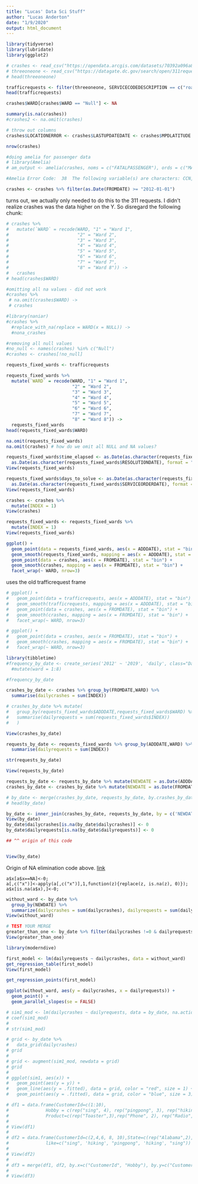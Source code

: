 ```yaml
---
title: "Lucas' Data Sci Stuff"
author: "Lucas Anderton"
date: "1/9/2020"
output: html_document
---
```


```r
library(tidyverse)
library(lubridate)
library(ggplot2)
```


```r
# crashes <- read_csv("https://opendata.arcgis.com/datasets/70392a096a8e431381f1f692aaa06afd_24.csv")
# threeoneone <- read_csv("https://datagate.dc.gov/search/open/311requests?daterange=8years&details=true&format=csv")
# head(threeoneone)

```

```r
trafficrequests <- filter(threeoneone, SERVICECODEDESCRIPTION == c("roadway signs","streetlight repair investigation","pothole"))
head(trafficrequests)
```

```r
crashes$WARD[crashes$WARD == "Null"] <- NA

summary(is.na(crashes))
#crashes2 <- na.omit(crashes)

# throw out columns
crashes$LOCATIONERROR <- crashes$LASTUPDATEDATE <- crashes$MPDLATITUDE <- crashes$MPDLONGITUDE <- crashes$MPDGEOX <- crashes$MPDGEOY <- crashes$STREETSEGID <- crashes$ROADWAYSEGID <- crashes$MAR_ADDRESS <- crashes$TODATE <- crashes$FATALPASSENGER <- crashes$MAJORINJURIESPASSENGER <- crashes$UNKNOWNINJURIESPASSENGER <- NULL

nrow(crashes)
```

```r
#doing amelia for passenger data
# library(Amelia)
# am_output <- amelia(crashes, noms = c("FATALPASSENGER"), ords = c("MAJORINJURIESPASSENGER", "MINORINJURIESPASSENGER", "UNKNOWNINJURIESPASSENGER"))

#Amelia Error Code:  38  The following variable(s) are characters: CCN, ROUTEID, ADDRESS, WARD, EVENTID, NEARESTINTROUTEID, NEARESTINTSTREETNAME, INTAPPROACHDIRECTION, BLOCKKEY, SUBBLOCKKEYYou may have wanted to set this as a ID variable to remove it from the imputation model or as an ordinal or nominal variable to be imputed.  Please set it as either and try again. 
```

```r
crashes <- crashes %>% filter(as.Date(FROMDATE) >= "2012-01-01")
```

turns out, we actually only needed to do this to the 311 requests. I didn't realize crashes was the data higher on the Y. So disregard the following chunk: 

```r
# crashes %>% 
#   mutate(`WARD` = recode(WARD, "1" = "Ward 1", 
#                          "2" = "Ward 2",
#                          "3" = "Ward 3",
#                          "4" = "Ward 4",
#                          "5" = "Ward 5",
#                          "6" = "Ward 6",
#                          "7" = "Ward 7",
#                          "8" = "Ward 8")) ->
#   crashes
# head(crashes$WARD)
```

```r
#omitting all na values - did not work
#crashes %>% 
 # na.omit(crashes$WARD) ->
 # crashes
```

```r
#library(naniar)
#crashes %>% 
  #replace_with_na(replace = WARD(x = NULL)) ->
  #nona_crashes
```

```r
#removing all null values
#no_null <- names(crashes) %in% c("Null")
#crashes <- crashes[!no_null]
```

```r

requests_fixed_wards <- trafficrequests

requests_fixed_wards %>% 
  mutate(`WARD` = recode(WARD, "1" = "Ward 1", 
                         "2" = "Ward 2", 
                         "3" = "Ward 3",
                         "4" = "Ward 4",
                         "5" = "Ward 5",
                         "6" = "Ward 6",
                         "7" = "Ward 7",
                         "8" = "Ward 8")) ->
  requests_fixed_wards
head(requests_fixed_wards$WARD)

na.omit(requests_fixed_wards)
na.omit(crashes) # how do we omit all NULL and NA values?

```

```r
requests_fixed_wards$time_elapsed <- as.Date(as.character(requests_fixed_wards$SERVICEDUEDATE), format= "%Y-%m-%d") -
  as.Date(as.character(requests_fixed_wards$RESOLUTIONDATE), format = "%Y-%m-%d")
View(requests_fixed_wards)
```

```r
requests_fixed_wards$days_to_solve <- as.Date(as.character(requests_fixed_wards$RESOLUTIONDATE), format= "%Y-%m-%d") -
  as.Date(as.character(requests_fixed_wards$SERVICEORDERDATE), format = "%Y-%m-%d")
View(requests_fixed_wards)
```

```r
crashes <- crashes %>%
  mutate(INDEX = 1)
View(crashes)

requests_fixed_wards <- requests_fixed_wards %>%
  mutate(INDEX = 1)
View(requests_fixed_wards)
```


```r
ggplot() +
  geom_point(data = requests_fixed_wards, aes(x = ADDDATE), stat = "bin") +
  geom_smooth(requests_fixed_wards, mapping = aes(x = ADDDATE), stat = "bin") +
  geom_point(data = crashes, aes(x = FROMDATE), stat = "bin") +
  geom_smooth(crashes, mapping = aes(x = FROMDATE), stat = "bin") +
  facet_wrap(~ WARD, nrow=3)
```

uses the old trafficrequest frame
```r
# ggplot() +
#   geom_point(data = trafficrequests, aes(x = ADDDATE), stat = "bin") +
#   geom_smooth(trafficrequests, mapping = aes(x = ADDDATE), stat = "bin") +
#   geom_point(data = crashes, aes(x = FROMDATE), stat = "bin") +
#   geom_smooth(crashes, mapping = aes(x = FROMDATE), stat = "bin") +
#   facet_wrap(~ WARD, nrow=3)
```

```r
# ggplot() +
#   geom_point(data = crashes, aes(x = FROMDATE), stat = "bin") +
#   geom_smooth(crashes, mapping = aes(x = FROMDATE), stat = "bin") +
#   facet_wrap(~ WARD, nrow=3)
```

```r
library(tibbletime)
#frequency_by_date <- create_series('2012' ~ '2019', 'daily', class="Date") %>%
  #mutate(ward = 1:8)

#frequency_by_date

crashes_by_date <- crashes %>% group_by(FROMDATE,WARD) %>%
  summarise(dailycrashes = sum(INDEX))

# crashes_by_date %>% mutate(
#   group_by(requests_fixed_wards$ADDDATE,requests_fixed_wards$WARD) %>%
#   summarise(dailyrequests = sum(requests_fixed_wards$INDEX))
#   )

View(crashes_by_date)

requests_by_date <- requests_fixed_wards %>% group_by(ADDDATE,WARD) %>%
  summarise(dailyrequests = sum(INDEX))

str(requests_by_date)

View(requests_by_date)

requests_by_date <- requests_by_date %>% mutate(NEWDATE = as.Date(ADDDATE))
crashes_by_date <- crashes_by_date %>% mutate(NEWDATE = as.Date(FROMDATE))

# by_date <- merge(crashes_by_date, requests_by_date, by.crashes_by_date=c("WARD","FROMDATE"), by.requests_by_date = c("WARD","ADDDATE"))
# head(by_date)

```

```r
by_date <- inner_join(crashes_by_date, requests_by_date, by = c('NEWDATE', 'WARD'))
View(by_date)
by_date$dailycrashes[is.na(by_date$dailycrashes)] <- 0
by_date$dailyrequests[is.na(by_date$dailyrequests)] <- 0

## ^^ origin of this code


View(by_date)

```

Origin of NA elimination code above. [link](https://stackoverflow.com/questions/13172711/replace-na-values-from-a-column-with-0-in-data-frame-r)
```
a$x[a$x==NA]<-0;
a[,c("x")]<-apply(a[,c("x")],1,function(z){replace(z, is.na(z), 0)});
a$x[is.na(a$x),]<-0;
```

```r
without_ward <- by_date %>% 
  group_by(NEWDATE) %>%
  summarize(dailycrashes = sum(dailycrashes), dailyrequests = sum(dailyrequests))
View(without_ward)

# TEST YOUR MERGE
greater_than_one <- by_date %>% filter(dailycrashes !=0 & dailyrequests != 0) 
View(greater_than_one)
```


```r
library(moderndive)

first_model <- lm(dailyrequests ~ dailycrashes, data = without_ward)
get_regression_table(first_model)
View(first_model)

get_regression_points(first_model)

ggplot(without_ward, aes(y = dailycrashes, x = dailyrequests)) + 
  geom_point() + 
  geom_parallel_slopes(se = FALSE)

# sim1_mod <- lm(dailycrashes ~ dailyrequests, data = by_date, na.action=na.exclude)
# coef(sim1_mod)
# 
# str(sim1_mod)

# grid <- by_date %>% 
#   data_grid(dailycrashes) 
# grid
# 
# grid <- augment(sim1_mod, newdata = grid)
# grid
# 
# ggplot(sim1, aes(x)) +
#   geom_point(aes(y = y)) +
#   geom_line(aes(y = .fitted), data = grid, color = "red", size = 1) +
#   geom_point(aes(y = .fitted), data = grid, color = "blue", size = 3)

```

```r
# df1 = data.frame(CustomerId=c(1:10),
#              Hobby = c(rep("sing", 4), rep("pingpong", 3), rep("hiking", 3)),
#              Product=c(rep("Toaster",3),rep("Phone", 2), rep("Radio",3), rep("Stereo", 2)))
# 
# View(df1)
# 
# df2 = data.frame(CustomerId=c(2,4,6, 8, 10),State=c(rep("Alabama",2),rep("Ohio",1),   rep("Cal", 2)),
#              like=c("sing", 'hiking', "pingpong", 'hiking', "sing"))
# 
# View(df2)
# 
# df3 = merge(df1, df2, by.x=c("CustomerId", "Hobby"), by.y=c("CustomerId", "like"))
# 
# View(df3)
```







